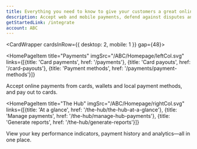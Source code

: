 ```yaml
---
title: Everything you need to know to give your customers a great online experience
description: Accept web and mobile payments, defend against disputes and fraud, and monitor your transactions in real time.
getStartedLink: /integrate
account: ABC
---
```



<CardWrapper cardsInRow={{ desktop: 2, mobile: 1 }} gap={48}>

<HomePageItem 
  title="Payments"
  imgSrc="/ABC/Homepage/leftCol.svg"
  links={[{title: 'Card payments', href: '/payments'}, {title: 'Card payouts', href: '/card-payouts'}, {title: 'Payment methods', href: '/payments/payment-methods'}]}
  >

Accept online payments from cards, wallets and local payment methods, and pay out to cards.

</HomePageItem>

<HomePageItem 
  title="The Hub"
  imgSrc="/ABC/Homepage/rightCol.svg"
  links={[{title: 'At a glance', href: '/the-hub/the-hub-at-a-glance'}, {title: 'Manage payments', href: '/the-hub/manage-hub-payments'}, {title: 'Generate reports', href: '/the-hub/generate-reports'}]}
  >

View your key performance indicators, payment history and analytics—all in one place.

</HomePageItem>

</CardWrapper>





